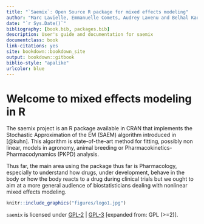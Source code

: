 ```yaml
--- 
title: "`Saemix`: Open Source R package for mixed effects modeling"
author: "Marc Lavielle, Emmanuelle Comets, Audrey Lavenu and Belhal Karimi"
date: "`r Sys.Date()`"
bibliography: [book.bib, packages.bib]
description: User's guide and documentation for saemix
documentclass: book
link-citations: yes
site: bookdown::bookdown_site
output: bookdown::gitbook
biblio-style: "apalike"
urlcolor: blue
---
```


# Welcome to mixed effects modeling in R {-}
The saemix project is an R package available in CRAN that implements the Stochastic Approximation of the EM (SAEM) algorithm introduced in [@kuhn]. 
This algorithm is state-of-the-art method for fitting, possibly non linear, models in agronomy, animal breeding or Pharmacokinetics-Pharmacodynamics (PKPD) analysis. 

Thus far, the main area using the package thus far is Pharmacology, especially to understand how drugs, under development, behave in the body or how the body reacts to a drug during clinical trials but we ought to aim at a more general audience of biostatisticians dealing with nonlinear mixed effects modeling.

```r
knitr::include_graphics("figures/logo1.jpg")
```

`saemix` is licensed under [GPL-2](https://cran.r-project.org/web/licenses/GPL-2) | [GPL-3](https://cran.r-project.org/web/licenses/GPL-3) [expanded from: GPL (>=2)].



<!-- Written in **bookdown** [@R-bookdown] and [@xie2015] -->


<!-- ```{r include=FALSE} -->
<!-- # automatically create a bib database for R packages -->
<!-- knitr::write_bib(c( -->
<!--   .packages(), 'bookdown', 'knitr', 'rmarkdown' -->
<!-- ), 'packages.bib') -->
<!-- ``` -->
